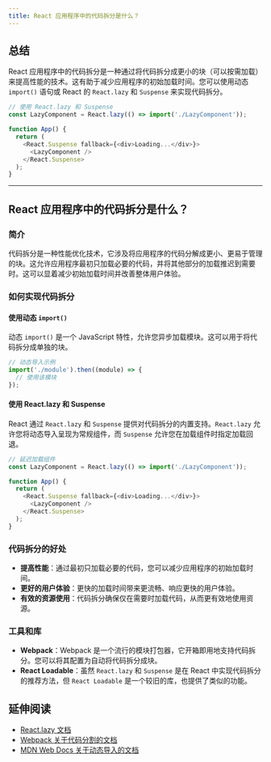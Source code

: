 ```yaml
---
title: React 应用程序中的代码拆分是什么？
---
```


## 总结

React 应用程序中的代码拆分是一种通过将代码拆分成更小的块（可以按需加载）来提高性能的技术。这有助于减少应用程序的初始加载时间。您可以使用动态 `import()` 语句或 React 的 `React.lazy` 和 `Suspense` 来实现代码拆分。

```javascript
// 使用 React.lazy 和 Suspense
const LazyComponent = React.lazy(() => import('./LazyComponent'));

function App() {
  return (
    <React.Suspense fallback={<div>Loading...</div>}>
      <LazyComponent />
    </React.Suspense>
  );
}
```

***

## React 应用程序中的代码拆分是什么？

### 简介

代码拆分是一种性能优化技术，它涉及将应用程序的代码分解成更小、更易于管理的块。这允许应用程序最初只加载必要的代码，并将其他部分的加载推迟到需要时。这可以显着减少初始加载时间并改善整体用户体验。

### 如何实现代码拆分

#### 使用动态 `import()`

动态 `import()` 是一个 JavaScript 特性，允许您异步加载模块。这可以用于将代码拆分成单独的块。

```javascript
// 动态导入示例
import('./module').then((module) => {
  // 使用该模块
});
```

#### 使用 React.lazy 和 Suspense

React 通过 `React.lazy` 和 `Suspense` 提供对代码拆分的内置支持。`React.lazy` 允许您将动态导入呈现为常规组件，而 `Suspense` 允许您在加载组件时指定加载回退。

```javascript
// 延迟加载组件
const LazyComponent = React.lazy(() => import('./LazyComponent'));

function App() {
  return (
    <React.Suspense fallback={<div>Loading...</div>}>
      <LazyComponent />
    </React.Suspense>
  );
}
```

### 代码拆分的好处

* **提高性能**：通过最初只加载必要的代码，您可以减少应用程序的初始加载时间。
* **更好的用户体验**：更快的加载时间带来更流畅、响应更快的用户体验。
* **有效的资源使用**：代码拆分确保仅在需要时加载代码，从而更有效地使用资源。

### 工具和库

* **Webpack**：Webpack 是一个流行的模块打包器，它开箱即用地支持代码拆分。您可以将其配置为自动将代码拆分成块。
* **React Loadable**：虽然 `React.lazy` 和 `Suspense` 是在 React 中实现代码拆分的推荐方法，但 `React Loadable` 是一个较旧的库，也提供了类似的功能。

## 延伸阅读

* [React.lazy 文档](https://react.dev/reference/react/lazy)
* [Webpack 关于代码分割的文档](https://webpack.js.org/guides/code-splitting/)
* [MDN Web Docs 关于动态导入的文档](https://developer.mozilla.org/en-US/docs/Web/JavaScript/Reference/Statements/import#dynamic_imports)
